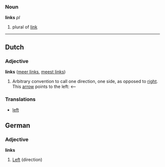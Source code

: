 ===Noun===

'''links''' ''pl''

#plural of [[link]]

----

==Dutch==
===Adjective===

'''links''' ([[meer links]], [[meest links]])

# Arbitrary convention to call one direction, one side, as opposed to [[right]]. This [[arrow]] points to the left: <--

===Translations===
*[[left]]


==German==
===Adjective===
'''links'''

#[[Left]] (direction)